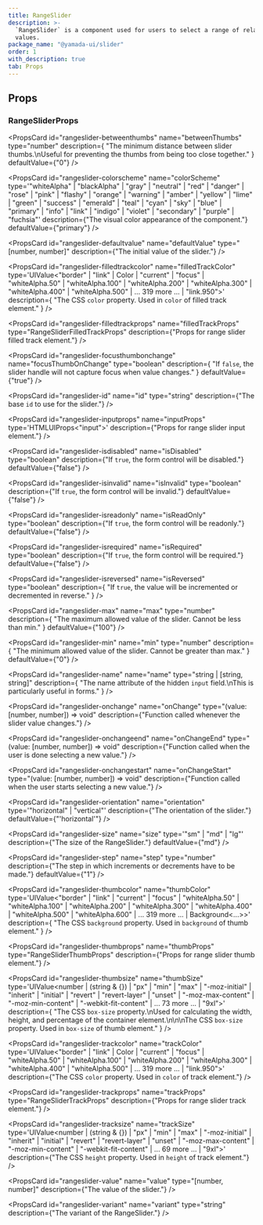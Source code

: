 ```yaml
---
title: RangeSlider
description: >-
  `RangeSlider` is a component used for users to select a range of related
  values.
package_name: "@yamada-ui/slider"
order: 1
with_description: true
tab: Props
---
```


## Props

### RangeSliderProps

<PropsCard
  id="rangeslider-betweenthumbs"
  name="betweenThumbs"
  type="number"
  description={
    "The minimum distance between slider thumbs.\nUseful for preventing the thumbs from being too close together."
  }
  defaultValue={"0"}
/>

<PropsCard
  id="rangeslider-colorscheme"
  name="colorScheme"
  type='"whiteAlpha" | "blackAlpha" | "gray" | "neutral" | "red" | "danger" | "rose" | "pink" | "flashy" | "orange" | "warning" | "amber" | "yellow" | "lime" | "green" | "success" | "emerald" | "teal" | "cyan" | "sky" | "blue" | "primary" | "info" | "link" | "indigo" | "violet" | "secondary" | "purple" | "fuchsia"'
  description={"The visual color appearance of the component."}
  defaultValue={"primary"}
/>

<PropsCard
  id="rangeslider-defaultvalue"
  name="defaultValue"
  type="[number, number]"
  description={"The initial value of the slider."}
/>

<PropsCard
  id="rangeslider-filledtrackcolor"
  name="filledTrackColor"
  type='UIValue<"border" | "link" | Color | "current" | "focus" | "whiteAlpha.50" | "whiteAlpha.100" | "whiteAlpha.200" | "whiteAlpha.300" | "whiteAlpha.400" | "whiteAlpha.500" | ... 319 more ... | "link.950">'
  description={
    "The CSS `color` property. Used in `color` of filled track element."
  }
/>

<PropsCard
  id="rangeslider-filledtrackprops"
  name="filledTrackProps"
  type="RangeSliderFilledTrackProps"
  description={"Props for range slider filled track element."}
/>

<PropsCard
  id="rangeslider-focusthumbonchange"
  name="focusThumbOnChange"
  type="boolean"
  description={
    "If `false`, the slider handle will not capture focus when value changes."
  }
  defaultValue={"true"}
/>

<PropsCard
  id="rangeslider-id"
  name="id"
  type="string"
  description={"The base `id` to use for the slider."}
/>

<PropsCard
  id="rangeslider-inputprops"
  name="inputProps"
  type='HTMLUIProps<"input">'
  description={"Props for range slider input element."}
/>

<PropsCard
  id="rangeslider-isdisabled"
  name="isDisabled"
  type="boolean"
  description={"If `true`, the form control will be disabled."}
  defaultValue={"false"}
/>

<PropsCard
  id="rangeslider-isinvalid"
  name="isInvalid"
  type="boolean"
  description={"If `true`, the form control will be invalid."}
  defaultValue={"false"}
/>

<PropsCard
  id="rangeslider-isreadonly"
  name="isReadOnly"
  type="boolean"
  description={"If `true`, the form control will be readonly."}
  defaultValue={"false"}
/>

<PropsCard
  id="rangeslider-isrequired"
  name="isRequired"
  type="boolean"
  description={"If `true`, the form control will be required."}
  defaultValue={"false"}
/>

<PropsCard
  id="rangeslider-isreversed"
  name="isReversed"
  type="boolean"
  description={
    "If `true`, the value will be incremented or decremented in reverse."
  }
/>

<PropsCard
  id="rangeslider-max"
  name="max"
  type="number"
  description={
    "The maximum allowed value of the slider. Cannot be less than min."
  }
  defaultValue={"100"}
/>

<PropsCard
  id="rangeslider-min"
  name="min"
  type="number"
  description={
    "The minimum allowed value of the slider. Cannot be greater than max."
  }
  defaultValue={"0"}
/>

<PropsCard
  id="rangeslider-name"
  name="name"
  type="string | [string, string]"
  description={
    "The name attribute of the hidden `input` field.\nThis is particularly useful in forms."
  }
/>

<PropsCard
  id="rangeslider-onchange"
  name="onChange"
  type="(value: [number, number]) => void"
  description={"Function called whenever the slider value changes."}
/>

<PropsCard
  id="rangeslider-onchangeend"
  name="onChangeEnd"
  type="(value: [number, number]) => void"
  description={"Function called when the user is done selecting a new value."}
/>

<PropsCard
  id="rangeslider-onchangestart"
  name="onChangeStart"
  type="(value: [number, number]) => void"
  description={"Function called when the user starts selecting a new value."}
/>

<PropsCard
  id="rangeslider-orientation"
  name="orientation"
  type='"horizontal" | "vertical"'
  description={"The orientation of the slider."}
  defaultValue={"'horizontal'"}
/>

<PropsCard
  id="rangeslider-size"
  name="size"
  type='"sm" | "md" | "lg"'
  description={"The size of the RangeSlider."}
  defaultValue={"md"}
/>

<PropsCard
  id="rangeslider-step"
  name="step"
  type="number"
  description={"The step in which increments or decrements have to be made."}
  defaultValue={"1"}
/>

<PropsCard
  id="rangeslider-thumbcolor"
  name="thumbColor"
  type='UIValue<"border" | "link" | "current" | "focus" | "whiteAlpha.50" | "whiteAlpha.100" | "whiteAlpha.200" | "whiteAlpha.300" | "whiteAlpha.400" | "whiteAlpha.500" | "whiteAlpha.600" | ... 319 more ... | Background<...>>'
  description={
    "The CSS `background` property. Used in `background` of thumb element."
  }
/>

<PropsCard
  id="rangeslider-thumbprops"
  name="thumbProps"
  type="RangeSliderThumbProps"
  description={"Props for range slider thumb element."}
/>

<PropsCard
  id="rangeslider-thumbsize"
  name="thumbSize"
  type='UIValue<number | (string & {}) | "px" | "min" | "max" | "-moz-initial" | "inherit" | "initial" | "revert" | "revert-layer" | "unset" | "-moz-max-content" | "-moz-min-content" | "-webkit-fit-content" | ... 73 more ... | "9xl">'
  description={
    "The CSS `box-size` property.\nUsed for calculating the width, height, and percentage of the container element.\n\n\nThe CSS `box-size` property. Used in `box-size` of thumb element."
  }
/>

<PropsCard
  id="rangeslider-trackcolor"
  name="trackColor"
  type='UIValue<"border" | "link" | Color | "current" | "focus" | "whiteAlpha.50" | "whiteAlpha.100" | "whiteAlpha.200" | "whiteAlpha.300" | "whiteAlpha.400" | "whiteAlpha.500" | ... 319 more ... | "link.950">'
  description={"The CSS `color` property. Used in `color` of track element."}
/>

<PropsCard
  id="rangeslider-trackprops"
  name="trackProps"
  type="RangeSliderTrackProps"
  description={"Props for range slider track element."}
/>

<PropsCard
  id="rangeslider-tracksize"
  name="trackSize"
  type='UIValue<number | (string & {}) | "px" | "min" | "max" | "-moz-initial" | "inherit" | "initial" | "revert" | "revert-layer" | "unset" | "-moz-max-content" | "-moz-min-content" | "-webkit-fit-content" | ... 69 more ... | "9xl">'
  description={"The CSS `height` property. Used in `height` of track element."}
/>

<PropsCard
  id="rangeslider-value"
  name="value"
  type="[number, number]"
  description={"The value of the slider."}
/>

<PropsCard
  id="rangeslider-variant"
  name="variant"
  type="string"
  description={"The variant of the RangeSlider."}
/>
